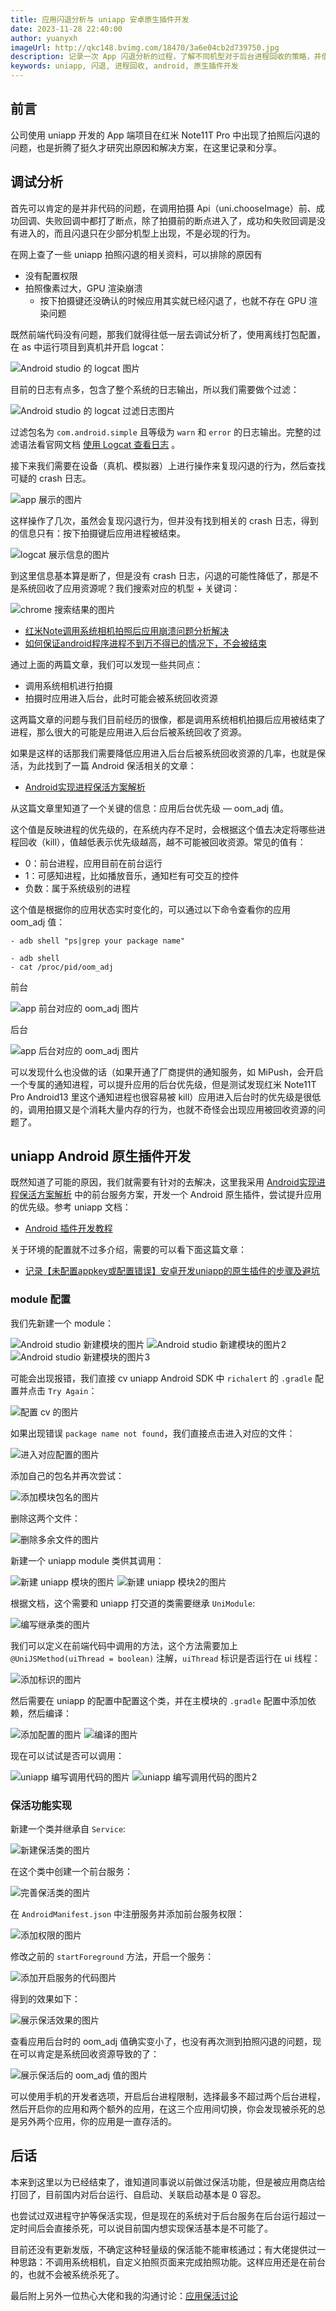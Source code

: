 ```yaml
---
title: 应用闪退分析与 uniapp 安卓原生插件开发
date: 2023-11-28 22:40:00
author: yuanyxh
imageUrl: http://qkc148.bvimg.com/18470/3a6e04cb2d739750.jpg
description: 记录一次 App 闪退分析的过程，了解不同机型对于后台进程回收的策略，并借助 uniapp 原生插件的能力解决相关 bug。
keywords: uniapp, 闪退, 进程回收, android, 原生插件开发
---
```


## 前言

公司使用 uniapp 开发的 App 端项目在红米 Note11T Pro 中出现了拍照后闪退的问题，也是折腾了挺久才研究出原因和解决方案，在这里记录和分享。

## 调试分析

首先可以肯定的是并非代码的问题，在调用拍摄 Api（uni.chooseImage）前、成功回调、失败回调中都打了断点，除了拍摄前的断点进入了，成功和失败回调是没有进入的，而且闪退只在少部分机型上出现，不是必现的行为。

在网上查了一些 uniapp 拍照闪退的相关资料，可以排除的原因有

- 没有配置权限
- 拍照像素过大，GPU 渲染崩溃
  - 按下拍摄键还没确认的时候应用其实就已经闪退了，也就不存在 GPU 渲染问题

既然前端代码没有问题，那我们就得往低一层去调试分析了，使用离线打包配置，在 as 中运行项目到真机并开启 logcat：

<Image url='http://qkc148.bvimg.com/18470/fbcb8b1839ebcc41.png' width={1366} height={728} alt='Android studio 的 logcat 图片' />

目前的日志有点多，包含了整个系统的日志输出，所以我们需要做个过滤：

<Image url='http://qkc148.bvimg.com/18470/68142fb3405445ec.png' width={1366} height={728} alt='Android studio 的 logcat 过滤日志图片' />

过滤包名为 `com.android.simple` 且等级为 `warn` 和 `error` 的日志输出。完整的过滤语法看官网文档 [使用 Logcat 查看日志] 。

接下来我们需要在设备（真机、模拟器）上进行操作来复现闪退的行为，然后查找可疑的 crash 日志。

<Image url='https://qkc148.bvimg.com/18470/b9a548df1c946bad.gif' width={1080} height={2340} alt='app 展示的图片' />

这样操作了几次，虽然会复现闪退行为，但并没有找到相关的 crash 日志，得到的信息只有：按下拍摄键后应用进程被结束。

<Image url='http://qkc148.bvimg.com/18470/838664f464be5ba5.png' width={1366} height={728} alt='logcat 展示信息的图片' />

到这里信息基本算是断了，但是没有 crash 日志，闪退的可能性降低了，那是不是系统回收了应用资源呢？我们搜索对应的机型 + 关键词：

<Image url='http://qkc148.bvimg.com/18470/42e92f63155fcca3.png' width={1366} height={728} alt='chrome 搜索结果的图片' />

- [红米Note调用系统相机拍照后应用崩溃问题分析解决]
- [如何保证android程序进程不到万不得已的情况下，不会被结束]

通过上面的两篇文章，我们可以发现一些共同点：

- 调用系统相机进行拍摄
- 拍摄时应用进入后台，此时可能会被系统回收资源

这两篇文章的问题与我们目前经历的很像，都是调用系统相机拍摄后应用被结束了进程，那么很大的可能是应用进入后台后被系统回收了资源。

如果是这样的话那我们需要降低应用进入后台后被系统回收资源的几率，也就是保活，为此找到了一篇 Android 保活相关的文章：

- [Android实现进程保活方案解析]

从这篇文章里知道了一个关键的信息：应用后台优先级 — oom_adj 值。

这个值是反映进程的优先级的，在系统内存不足时，会根据这个值去决定将哪些进程回收（kill），值越低表示优先级越高，越不可能被回收资源。常见的值有：

- 0：前台进程，应用目前在前台运行
- 1：可感知进程，比如播放音乐，通知栏有可交互的控件
- 负数：属于系统级别的进程

这个值是根据你的应用状态实时变化的，可以通过以下命令查看你的应用 oom_adj 值：

```shell
- adb shell "ps|grep your package name"

- adb shell
- cat /proc/pid/oom_adj
```

前台

<Image url='http://qkc148.bvimg.com/18470/413a08249ae5752d.png' width={1045} height={580} alt='app 前台对应的 oom_adj 图片' />

后台

<Image url='http://qkc148.bvimg.com/18470/2f6c122f1441d7b8.png' width={1045} height={580} alt='app 后台对应的 oom_adj 图片' />

可以发现什么也没做的话（如果开通了厂商提供的通知服务，如 MiPush，会开启一个专属的通知进程，可以提升应用的后台优先级，但是测试发现红米 Note11T Pro Android13 里这个通知进程也很容易被 kill）应用进入后台时的优先级是很低的，调用拍摄又是个消耗大量内存的行为，也就不奇怪会出现应用被回收资源的问题了。

## uniapp Android 原生插件开发

既然知道了可能的原因，我们就需要有针对的去解决，这里我采用 [Android实现进程保活方案解析] 中的前台服务方案，开发一个 Android 原生插件，尝试提升应用的优先级。参考 uniapp 文档：

- [Android 插件开发教程]

关于环境的配置就不过多介绍，需要的可以看下面这篇文章：

- [记录【未配置appkey或配置错误】安卓开发uniapp的原生插件的步骤及避坑]

### module 配置

我们先新建一个 module：

<Image url='http://qkc148.bvimg.com/18470/d7a095efa0aea2c5.png' width={1366} height={728} alt='Android studio 新建模块的图片' />

<Image url='http://qkc148.bvimg.com/18470/d31de5eba43dbdf7.png' width={818} height={526} alt='Android studio 新建模块的图片2' />

<Image url='http://qkc148.bvimg.com/18470/6597dcbfee698d99.png' width={818} height={526} alt='Android studio 新建模块的图片3' />

可能会出现报错，我们直接 cv uniapp Android SDK 中 `richalert` 的 `.gradle` 配置并点击 `Try Again`：

<Image url='http://qkc148.bvimg.com/18470/28a0f9f0d40a9134.png' width={1366} height={728} alt='配置 cv 的图片' />

如果出现错误 `package name not found`，我们直接点击进入对应的文件：

<Image url='http://qkc148.bvimg.com/18470/99dd1e09687a59ae.png' width={1366} height={728} alt='进入对应配置的图片' />

添加自己的包名并再次尝试：

<Image url='http://qkc148.bvimg.com/18470/ab110a1b3f4a898e.png' width={1366} height={728} alt='添加模块包名的图片' />

删除这两个文件：

<Image url='http://qkc148.bvimg.com/18470/58958d21727c0d16.png' width={1366} height={728} alt='删除多余文件的图片' />

新建一个 uniapp module 类供其调用：

<Image url='http://qkc148.bvimg.com/18470/863abb6f2799ee74.png' width={1366} height={728} alt='新建 uniapp 模块的图片' />

<Image url='http://qkc148.bvimg.com/18470/c49c985f73c23e87.png' width={332} height={158} alt='新建 uniapp 模块2的图片' />

根据文档，这个需要和 uniapp 打交道的类需要继承 `UniModule`:

<Image url='http://qkc148.bvimg.com/18470/10a98f2b8bde970f.png' width={1366} height={728} alt='编写继承类的图片' />

我们可以定义在前端代码中调用的方法，这个方法需要加上 `@UniJSMethod(uiThread = boolean)` 注解，`uiThread` 标识是否运行在 ui 线程：

<Image url='http://qkc148.bvimg.com/18470/20b1297267f2ad3a.png' width={1366} height={728} alt='添加标识的图片' />

然后需要在 uniapp 的配置中配置这个类，并在主模块的 `.gradle` 配置中添加依赖，然后编译：

<Image url='http://qkc148.bvimg.com/18470/52fe698c8e25cd4b.png' width={1366} height={728} alt='添加配置的图片' />

<Image url='http://qkc148.bvimg.com/18470/4c6e8e64238f12df.png' width={1366} height={728} alt='编译的图片' />

现在可以试试是否可以调用：

<Image url='http://qkc148.bvimg.com/18470/ccb3cb266ecd0190.png' width={1132} height={408} alt='uniapp 编写调用代码的图片' />

<Image url='http://qkc148.bvimg.com/18470/1516bfa68ccca8bd.png' width={1366} height={728} alt='uniapp 编写调用代码的图片2' />

### 保活功能实现

新建一个类并继承自 `Service`:

<Image url='http://qkc148.bvimg.com/18470/7e36314fe89a40e0.png' width={1366} height={728} alt='新建保活类的图片' />

在这个类中创建一个前台服务：

<Image url='http://qkc148.bvimg.com/18470/d4d98ac04f9688c5.png' width={844} height={688} alt='完善保活类的图片' />

在 `AndroidManifest.json` 中注册服务并添加前台服务权限：

<Image url='http://qkc148.bvimg.com/18470/ada4719a9340b94f.png' width={1366} height={728} alt='添加权限的图片' />

修改之前的 `startForeground` 方法，开启一个服务：

<Image url='http://qkc148.bvimg.com/18470/376141bc8fdc1c30.png' width={1366} height={728} alt='添加开启服务的代码图片' />

得到的效果如下：

<Image url='http://qkc148.bvimg.com/18470/c4bc6468fd9138aa.gif' width={1080} height={2340} alt='展示保活效果的图片' />

查看应用后台时的 oom_adj 值确实变小了，也没有再次测到拍照闪退的问题，现在可以肯定是系统回收资源导致的了：

<Image url='http://qkc148.bvimg.com/18470/acd8e6913b5a76f5.png' width={1136} height={563} alt='展示保活后的 oom_adj 值的图片' />

可以使用手机的开发者选项，开启后台进程限制，选择最多不超过两个后台进程，然后开启你的应用和两个额外的应用，在这三个应用间切换，你会发现被杀死的总是另外两个应用，你的应用是一直存活的。

## 后话

本来到这里以为已经结束了，谁知道同事说以前做过保活功能，但是被应用商店给打回了，目前国内对后台运行、自启动、关联启动基本是 0 容忍。

也尝试过双进程守护等保活实现，但是现在的系统对于后台服务在后台运行超过一定时间后会直接杀死，可以说目前国内想实现保活基本是不可能了。

目前还没有更新发版，不确定这种轻量级的保活能不能审核通过；有大佬提供过一种思路：不调用系统相机，自定义拍照页面来完成拍照功能。这样应用还是在前台的，也就不会被系统杀死了。

最后附上另外一位热心大佬和我的沟通讨论：[应用保活讨论]

[使用 Logcat 查看日志]: https://developer.android.com/studio/debug/logcat?hl=zh-cn
[红米Note调用系统相机拍照后应用崩溃问题分析解决]: https://blog.csdn.net/huyongl1989/article/details/49333953
[如何保证android程序进程不到万不得已的情况下，不会被结束]: https://blog.csdn.net/u013474104/article/details/54666820
[Android实现进程保活方案解析]: https://cloud.tencent.com/developer/article/1784046
[Android 插件开发教程]: https://nativesupport.dcloud.net.cn/NativePlugin/course/android.html
[记录【未配置appkey或配置错误】安卓开发uniapp的原生插件的步骤及避坑]: https://blog.csdn.net/weixin_43449246/article/details/120486710
[应用保活讨论]: https://juejin.cn/pin/7306192146767446031
